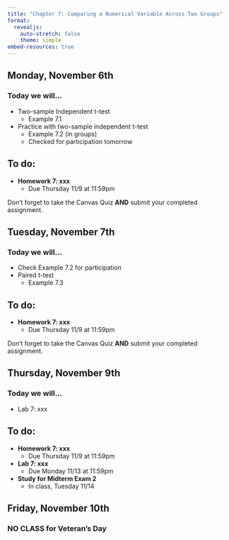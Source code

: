 ```yaml
---
title: "Chapter 7: Comparing a Numerical Variable Across Two Groups"
format: 
  revealjs:
    auto-stretch: false
    theme: simple
embed-resources: true
---
```


## Monday, November 6th
### Today we will...

+ Two-sample Independent t-test
  + Example 7.1
+ Practice with two-sample independent t-test
  + Example 7.2 (in groups)
  + Checked for participation tomorrow

## To do:
  
+ **Homework 7: xxx**
  + Due Thursday 11/9 at 11:59pm

::: callout-warning
Don't forget to take the Canvas Quiz **AND** submit your completed assignment.
:::

## Tuesday, November 7th
### Today we will...

+ Check Example 7.2 for participation
+ Paired t-test
  + Example 7.3

## To do:

+ **Homework 7: xxx**
  + Due Thursday 11/9 at 11:59pm

::: callout-warning
Don't forget to take the Canvas Quiz **AND** submit your completed assignment.
:::

## Thursday, November 9th
### Today we will...

+ Lab 7: xxx

## To do:

+ **Homework 7: xxx**
  + Due Thursday 11/9 at 11:59pm
  
+ **Lab 7: xxx**
  + Due Monday 11/13 at 11:59pm
  
+ **Study for Midterm Exam 2**
  + In class, Tuesday 11/14
  
## Friday, November 10th
### NO CLASS for Veteran's Day
  
